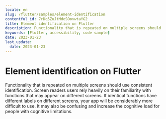 ```yaml
---
locale: en
slug: /flutter/samples/element-identification
contentful_id: 7rDq5ZuJtMdoSOovwtaYG2
title: Element identification on Flutter
description: Functionality that is repeated on multiple screens should use consistent identification.
keywords: [Flutter, accessibility, code sample]
date: 2023-01-23
last_update:
  date: 2023-01-23
---
```


# Element identification on Flutter

Functionality that is repeated on multiple screens should use consistent identification. Screen readers users rely heavily on their familiarity with functions that may appear on different screens. If identical functions have different labels on different screens, your app will be considerably more difficult to use. It may also be confusing and increase the cognitive load for people with cognitive limitations.

<CodeSample id="element-identification" framework="flutter" locale="en"/>

